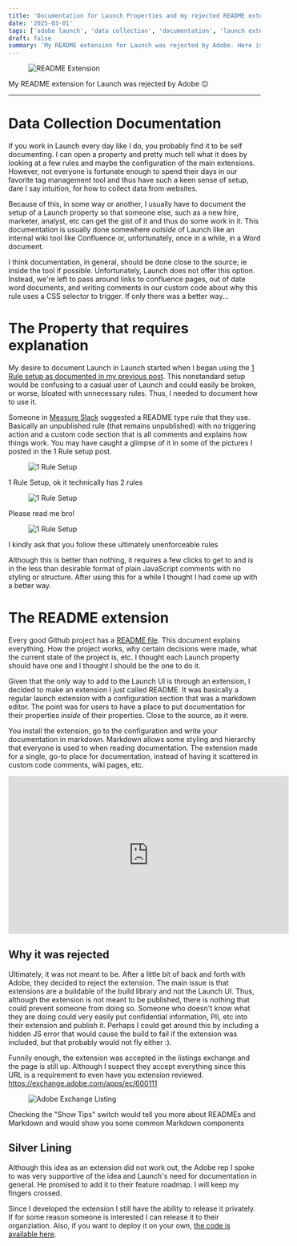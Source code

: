 ```yaml
---
title: 'Documentation for Launch Properties and my rejected README extension'
date: '2025-03-01'
tags: ['adobe launch', 'data collection', 'documentation', 'launch extension']
draft: false
summary: 'My README extension for Launch was rejected by Adobe. Here is how I do documentation for properties.'
---
```


<figure>
  <img
    src="https://images.ctfassets.net/on47yk52ubpi/3DF2iYc1GMAjICOaZWvHOo/64d7e7cbf527ecafa25958bb65bc33d0/readmemarkdown.gif"
    alt="README Extension"
  />
</figure>
<figcaption>My README extension for Launch was rejected by Adobe 😔</figcaption>

<hr />

# Data Collection Documentation

If you work in Launch every day like I do, you probably find it to be self documenting.
I can open a property and pretty much tell what it does by looking at a few rules and
maybe the configuration of the main extensions. However, not everyone is fortunate
enough to spend their days in our favorite tag management tool and thus have such a keen
sense of setup, dare I say intuition, for how to collect data from websites.

Because of this, in some way or another, I usually have to document the setup of a Launch property
so that someone else, such as a new hire, marketer, analyst, etc can get the gist of it and thus
do some work in it. This documentation is usually done somewhere _outside_ of Launch like an internal
wiki tool like Confluence or, unfortunately, once in a while, in a Word document.

I think documentation, in general, should be done close to the source; ie inside
the tool if possible. Unfortunately, Launch does not offer this option. Instead, we're
left to pass around links to confluence pages, out of date word documents, and writing
comments in our custom code about why this rule uses a CSS selector to trigger. If only
there was a better way...

# The Property that requires explanation

My desire to document Launch in Launch started when I began using the [1 Rule setup as documented
in my previous post](https://www.perpetua.digital/blog/implementing-adobe-web-sdk-data-single-launch-rule).
This nonstandard setup would be confusing to a casual user of Launch and could easily be broken, or worse,
bloated with unnecessary rules. Thus, I needed to document how to use it.

Someone in [Measure Slack](https://www.measure.chat/) suggested a README type rule that they use. Basically an unpublished rule (that remains unpublished) with no triggering action and a custom
code section that is all comments and explains how things work.
You may have caught a glimpse of it in some of the pictures I posted in the 1 Rule setup post.

<figure>
  <img
    src="https://images.ctfassets.net/on47yk52ubpi/2Jh6eCl3LOUdap2bUluptb/2e5fbcd28dc84db6cff6b4aac7bcd7a7/Screenshot_2025-02-14_at_4.06.07_PM.png"
    alt="1 Rule Setup"
  />
</figure>
<figcaption>1 Rule Setup, ok it technically has 2 rules</figcaption>

<figure>
  <img
    src="https://images.ctfassets.net/on47yk52ubpi/5v9w0BDhHQYoKd6hM9Pn8r/7e057bd0b3f969286b531535f271d70b/Screenshot_2025-03-01_at_10.19.28_AM.png"
    alt="1 Rule Setup"
  />
</figure>
<figcaption>Please read me bro!</figcaption>

<figure>
  <img
    src="https://images.ctfassets.net/on47yk52ubpi/2nUtPSkdoRV1EkxGzT8iBr/eff0b7caa2af9755916d666f32131a46/Screenshot_2025-03-01_at_10.19.18_AM.png"
    alt="1 Rule Setup"
  />
</figure>
<figcaption>I kindly ask that you follow these ultimately unenforceable rules</figcaption>

Although this is better than nothing, it requires a few clicks to get to and is in the less than
desirable format of plain JavaScript comments with no styling or structure. After using this
for a while I thought I had come up with a better way.

# The README extension

Every good Github project has a [README file](https://en.wikipedia.org/wiki/README). This
document explains everything. How the project works, why certain decisions were made,
what the current state of the project is, etc. I thought each Launch property should have one
and I thought I should be the one to do it.

Given that the only way to add to the Launch UI is through an extension, I decided to make an
extension I just called README. It was basically a regular launch extension with a configuration
section that was a markdown editor. The point was for users to have a place to put documentation
for their properties _inside_ of their properties. Close to the source, as it were.

You install the extension, go to the configuration and write your documentation in markdown.
Markdown allows some styling and hierarchy that everyone is used to when reading documentation.
The extension made for a single, go-to place for documentation, instead of having it scattered
in custom code comments, wiki pages, etc.

<iframe
  width="560"
  height="315"
  src="https://www.youtube.com/embed/YR7uSiCUO8o?si=RIJNOQTQ-_su1yV9"
  title="YouTube video player"
  frameBorder="0"
  allow="accelerometer; autoplay; clipboard-write; encrypted-media; gyroscope; picture-in-picture; web-share"
  referrerpolicy="strict-origin-when-cross-origin"
  allowfullscreen
></iframe>

## Why it was rejected

Ultimately, it was not meant to be. After a little bit of back and forth with Adobe, they decided to reject
the extension. The main issue is that extensions are a buildable of the build library and not the Launch UI.
Thus, although the extension is not meant to be published, there is nothing that could prevent someone from doing so.
Someone who doesn't know what they are doing could very easily put confidential information, PII, etc into their extension and publish it.
Perhaps I could get around this by including a hidden JS error that would cause the build to fail
if the extension was included, but that probably would not fly either :).

Funnily enough, the extension was accepted in the listings exchange and the page is still up. Although I suspect
they accept everything since this URL is a requirement to even have you extension reviewed.
https://exchange.adobe.com/apps/ec/600111

<figure>
  <img
    src="https://images.ctfassets.net/on47yk52ubpi/MxJt3nYlGPm5irBPYgyhr/5a842269ab024aed8d55649f6bd9e486/Screenshot_2025-03-01_at_2.04.28_PM.png"
    alt="Adobe Exchange Listing"
  />
</figure>
<figcaption>
  Checking the "Show Tips" switch would tell you more about READMEs and Markdown and would show you
  some common Markdown components
</figcaption>

## Silver Lining

Although this idea as an extension did not work out, the Adobe rep I spoke to was very supportive of
the idea and Launch's need for documentation in general. He promised to add it to their feature roadmap.
I will keep my fingers crossed.

Since I developed the extension I still have the ability to release it privately. If for some
reason someone is interested I can release it to their organziation. Also, if you want to deploy
it on your own, [the code is available here](https://github.com/johndavidsimmons/launchreadme).
